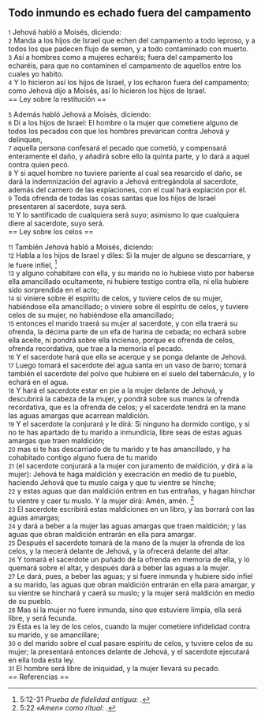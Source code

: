 == Todo inmundo es echado fuera del campamento ==

{{anchor|1}} <small>1</small> Jehová habló a Moisés, diciendo:<br>
{{anchor|2}} <small>2</small> Manda a los hijos de Israel que echen del campamento a todo leproso, y a todos los que padecen flujo de semen, y a todo contaminado con muerto.<br>
{{anchor|3}} <small>3</small> Así a hombres como a mujeres echaréis; fuera del campamento los echaréis, para que no contaminen el campamento de aquellos entre los cuales yo habito.<br>
{{anchor|4}} <small>4</small> Y lo hicieron así los hijos de Israel, y los echaron fuera del campamento; como Jehová dijo a Moisés, así lo hicieron los hijos de Israel.<br>
== Ley sobre la restitución ==

{{anchor|5}} <small>5</small> Además habló Jehová a Moisés, diciendo:<br>
{{anchor|6}} <small>6</small> Di a los hijos de Israel: El hombre o la mujer que cometiere alguno de todos los pecados con que los hombres prevarican contra Jehová y delinquen,<br>
{{anchor|7}} <small>7</small> aquella persona confesará el pecado que cometió, y compensará enteramente el daño, y añadirá sobre ello la quinta parte, y lo dará a aquel contra quien pecó.<br>
{{anchor|8}} <small>8</small> Y si aquel hombre no tuviere pariente al cual sea resarcido el daño, se dará la indemnización del agravio a Jehová entregándola al sacerdote, además del carnero de las expiaciones, con el cual hará expiación por él.<br>
{{anchor|9}} <small>9</small> Toda ofrenda de todas las cosas santas que los hijos de Israel presentaren al sacerdote, suya será.<br>
{{anchor|10}} <small>10</small> Y lo santificado de cualquiera será suyo; asimismo lo que cualquiera diere al sacerdote, suyo será.<br>
== Ley sobre los celos ==

{{anchor|11}} <small>11</small> También Jehová habló a Moisés, diciendo:<br>
{{anchor|12}} <small>12</small> Habla a los hijos de Israel y diles: Si la mujer de alguno se descarriare, y le fuere infiel, <ref>5:12-31 ''Prueba de fidelidad antigua'': {{lib|LU|70|10|6}}.</ref><br>
{{anchor|13}} <small>13</small> y alguno cohabitare con ella, y su marido no lo hubiese visto por haberse ella amancillado ocultamente, ni hubiere testigo contra ella, ni ella hubiere sido sorprendida en el acto;<br>
{{anchor|14}} <small>14</small> si viniere sobre él espíritu de celos, y tuviere celos de su mujer, habiéndose ella amancillado; o viniere sobre él espíritu de celos, y tuviere celos de su mujer, no habiéndose ella amancillado;<br>
{{anchor|15}} <small>15</small> entonces el marido traerá su mujer al sacerdote, y con ella traerá su ofrenda, la décima parte de un efa   de harina de cebada; no echará sobre ella aceite, ni pondrá sobre ella incienso, porque es ofrenda de celos, ofrenda recordativa, que trae a la memoria el pecado.<br>
{{anchor|16}} <small>16</small> Y el sacerdote hará que ella se acerque y se ponga delante de Jehová.<br>
{{anchor|17}} <small>17</small> Luego tomará el sacerdote del agua santa en un vaso de barro; tomará también el sacerdote del polvo que hubiere en el suelo del tabernáculo, y lo echará en el agua.<br>
{{anchor|18}} <small>18</small> Y hará el sacerdote estar en pie a la mujer delante de Jehová, y descubrirá la cabeza de la mujer, y pondrá sobre sus manos la ofrenda recordativa, que es la ofrenda de celos; y el sacerdote tendrá en la mano las aguas amargas que acarrean maldición.<br>
{{anchor|19}} <small>19</small> Y el sacerdote la conjurará y le dirá: Si ninguno ha dormido contigo, y si no te has apartado de tu marido a inmundicia, libre seas de estas aguas amargas que traen maldición;<br>
{{anchor|20}} <small>20</small> mas si te has descarriado de tu marido y te has amancillado, y ha cohabitado contigo alguno fuera de tu marido<br>
{{anchor|21}} <small>21</small> (el sacerdote conjurará a la mujer con juramento de maldición, y dirá a la mujer): Jehová te haga maldición y execración en medio de tu pueblo, haciendo Jehová que tu muslo caiga y que tu vientre se hinche;<br>
{{anchor|22}} <small>22</small> y estas aguas que dan maldición entren en tus entrañas, y hagan hinchar tu vientre y caer tu muslo. Y la mujer dirá: Amén, amén. <ref>5:22 ''«Amen» como ritual'': {{lib|LU|90|5|3}}.</ref><br>
{{anchor|23}} <small>23</small> El sacerdote escribirá estas maldiciones en un libro, y las borrará con las aguas amargas;<br>
{{anchor|24}} <small>24</small> y dará a beber a la mujer las aguas amargas que traen maldición; y las aguas que obran maldición entrarán en ella para amargar.<br>
{{anchor|25}} <small>25</small> Después el sacerdote tomará de la mano de la mujer la ofrenda de los celos, y la mecerá delante de Jehová, y la ofrecerá delante del altar.<br>
{{anchor|26}} <small>26</small> Y tomará el sacerdote un puñado de la ofrenda en memoria de ella, y lo quemará sobre el altar, y después dará a beber las aguas a la mujer.<br>
{{anchor|27}} <small>27</small> Le dará, pues, a beber las aguas; y si fuere inmunda y hubiere sido infiel a su marido, las aguas que obran maldición entrarán en ella para amargar, y su vientre se hinchará y caerá su muslo; y la mujer será maldición en medio de su pueblo.<br>
{{anchor|28}} <small>28</small> Mas si la mujer no fuere inmunda, sino que estuviere limpia, ella será libre, y será fecunda.<br>
{{anchor|29}} <small>29</small> Esta es la ley de los celos, cuando la mujer cometiere infidelidad contra su marido, y se amancillare;<br>
{{anchor|30}} <small>30</small> o del marido sobre el cual pasare espíritu de celos, y tuviere celos de su mujer; la presentará entonces delante de Jehová, y el sacerdote ejecutará en ella toda esta ley.<br>
{{anchor|31}} <small>31</small> El hombre será libre de iniquidad, y la mujer llevará su pecado.<br>
== Referencias ==

<references />
